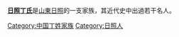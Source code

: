 '''[[日照|日照]][[丁姓|丁氏]]'''是[[山東|山東]][[日照|日照]]的一支家族，其近代史中出過若干名人。

[[Category:中国丁姓家族|Category:中国丁姓家族]]
[[Category:日照人|Category:日照人]]